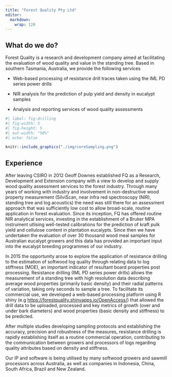 ```yaml
---
title: "Forest Quality Pty Ltd"
editor: 
  markdown: 
    wrap: 120
---
```


## What do we do?

Forest Quality is a research and development company aimed at facilitating the evaluation of wood quality and value in
the standing tree. Based in southern Tasmania, Australia, we provide the following services

-   Web-based processing of resistance drill traces taken using the IML PD series power drills

-   NIR analysis for the prediction of pulp yield and density in eucalypt samples

-   Analysis and reporting services of wood quality assessments

```r
#| label: fig-drilling
#| fig-width: 5
#| fig-height: 5
#| out-width: "50%"
#| echo: false

knitr::include_graphics("./img/coreSampling.png")

```

## Experience

After leaving CSIRO in 2012 Geoff Downes established FQ as a Research, Development and Extension company with a view to
develop and supply wood quality assessment services to the forest industry. Through many years of working with industry
and involvement in non-destructive wood property measurement (SilviScan, near infra red spectroscopy (NIR), standing
tree and log acoustics) the need was still there for an assessment approach that was sufficiently low cost to allow
broad-scale, routine application in forest evaluation. Since its inception, FQ has offered routine NIR analytical
services, investing in the establishment of a Bruker MPA instrument utlising well-tested calibrations for the prediction
of kraft pulk yield and cellulose content in plantation eucalypts. Since then we have undertaken the evaluation of over
30 thousand wood meal samples for Australian eucalypt growers and this data has provided an important input into the
eucalypt breeding programmes of our industry.

In 2015 the opportunity arose to explore the application of resistance drilling to the estimation of softwood log
quality through relating data to log stiffness (MOE), an important indicator of resultant board properties post
processing. Resistance drilling (IML PD series power drills) allows the measurement of a standing tree with high
resolution data describing average wood properties (primarily basic density) and their radial patterns of variation,
taking only seconds to sample a tree. To facilitate its commercial use, we developed a web-based processing platform
using R shiny (e.g <https://forestquality.shinyapps.io/OpenAccess/>) that allowed the drill data to be uploaded,
processed and key metrics of growth (over and under bark diameters) and wood properties (basic density and stiffness) to
be predicted.

After multiple studies developing sampling protocols and establishing the accuracy, precision and robustness of the
measures, resistance drilling is rapidly establishing itself as a routine commercial operation, contributing to the
communication between growers and processors of logs regarding quality attributes based on density and stiffness.

Our IP and software is being utilised by many softwood growers and sawmill processors across Australia, as well as
companies in Indonesia, China, South Africa, Brazil and New Zealand.
